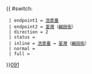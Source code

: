 {{ #switch: {{{format|}}}
  | endpoint1 = [[浩景臺]]
  | endpoint2 = [[荃灣]]（[[鹹田街]]）
  | direction = 2
  | status = 
  | inline = [[浩景臺]] ↔ [[荃灣]]（[[鹹田街]]）
  | normal =
  | full =
}}<noinclude>[[category:新界專線小巴路線模板|091]]</noinclude>